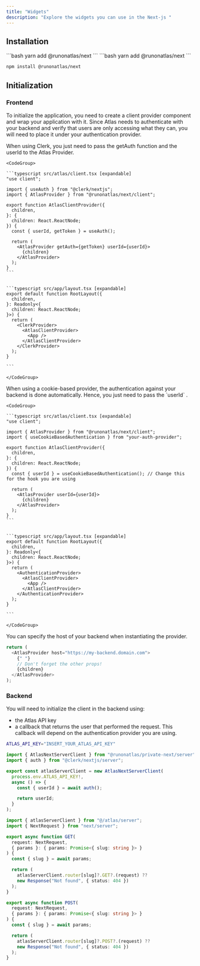 ```yaml
---
title: "Widgets"
description: "Explore the widgets you can use in the Next-js "
---
```


## Installation

<Tabs>
  <Tab title="npm"></Tab>
  <Tab title="pnpm">```bash yarn add @runonatlas/next ```</Tab>
  <Tab title="yarn">```bash yarn add @runonatlas/next ```</Tab>
</Tabs>

```bash
npm install @runonatlas/next
```

## Initialization

### Frontend

To initialize the application, you need to create a client provider component and wrap your application with it. Since Atlas needs to authenticate with your backend and verify that users are only accessing what they can, you will need to place it under your authentication provider.

<Tabs>
  <Tab title="Using Clerk">
    When using Clerk, you just need to pass the getAuth function and the userId to the Atlas Provider.

    <CodeGroup>

    ```typescript src/atlas/client.tsx [expandable]
    "use client";

    import { useAuth } from "@clerk/nextjs";
    import { AtlasProvider } from "@runonatlas/next/client";

    export function AtlasClientProvider({
      children,
    }: {
      children: React.ReactNode;
    }) {
      const { userId, getToken } = useAuth();

      return (
        <AtlasProvider getAuth={getToken} userId={userId}>
          {children}
        </AtlasProvider>
      );
    }
    ```


    ```typescript src/app/layout.tsx [expandable]
    export default function RootLayout({
      children,
    }: Readonly<{
      children: React.ReactNode;
    }>) {
      return (
        <ClerkProvider>
          <AtlasClientProvider>
    		<App />
          </AtlasClientProvider>
        </ClerkProvider>
      );
    }

    ```

    </CodeGroup>

  </Tab>
  <Tab title="Using a cookie-based provider">
    When using a cookie-based provider, the authentication against your backend is done automatically. Hence, you just need to pass the `userId` .

    <CodeGroup>

    ```typescript src/atlas/client.tsx [expandable]
    "use client";

    import { AtlasProvider } from "@runonatlas/next/client";
    import { useCookieBasedAuthentication } from "your-auth-provider";

    export function AtlasClientProvider({
      children,
    }: {
      children: React.ReactNode;
    }) {
      const { userId } = useCookieBasedAuthentication(); // Change this for the hook you are using

      return (
        <AtlasProvider userId={userId}>
          {children}
        </AtlasProvider>
      );
    }
    ```


    ```typescript src/app/layout.tsx [expandable]
    export default function RootLayout({
      children,
    }: Readonly<{
      children: React.ReactNode;
    }>) {
      return (
        <AuthenticationProvider>
          <AtlasClientProvider>
    		<App />
          </AtlasClientProvider>
        </AuthenticationProvider>
      );
    }

    ```

    </CodeGroup>

  </Tab>
</Tabs>

<Accordion title="Using a different host for your backend?" icon="server">
  You can specify the host of your backend when instantiating the provider.

```typescript
return (
  <AtlasProvider host="https://my-backend.domain.com">
    {" "}
    // Don't forget the other props!
    {children}
  </AtlasProvider>
);
```

</Accordion>

### Backend

You will need to initialize the client in the backend using:

- the Atlas API key
- a callback that returns the user that performed the request. This callback will depend on the authentication provider you are using.

<CodeGroup>

```bash .env
ATLAS_API_KEY="INSERT_YOUR_ATLAS_API_KEY"
```

```typescript src/atlas/server.ts (Clerk example) [expandable]
import { AtlasNextServerClient } from "@runonatlas/private-next/server";
import { auth } from "@clerk/nextjs/server";

export const atlasServerClient = new AtlasNextServerClient(
  process.env.ATLAS_API_KEY!,
  async () => {
    const { userId } = await auth();

    return userId;
  }
);
```

```typescript src/app/api/atlas-api/[slug]/route.ts [expandable]
import { atlasServerClient } from "@/atlas/server";
import { NextRequest } from "next/server";

export async function GET(
  request: NextRequest,
  { params }: { params: Promise<{ slug: string }> }
) {
  const { slug } = await params;

  return (
    atlasServerClient.router[slug]?.GET?.(request) ??
    new Response("Not found", { status: 404 })
  );
}

export async function POST(
  request: NextRequest,
  { params }: { params: Promise<{ slug: string }> }
) {
  const { slug } = await params;

  return (
    atlasServerClient.router[slug]?.POST?.(request) ??
    new Response("Not found", { status: 404 })
  );
}
```

</CodeGroup>
